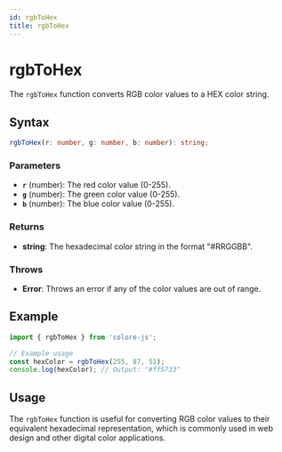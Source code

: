```yaml
---
id: rgbToHex
title: rgbToHex
---
```


# rgbToHex

The `rgbToHex` function converts RGB color values to a HEX color string.

## Syntax

```typescript
rgbToHex(r: number, g: number, b: number): string;
```

### Parameters

- **`r`** (number): The red color value (0-255).
- **`g`** (number): The green color value (0-255).
- **`b`** (number): The blue color value (0-255).

### Returns

- **string**: The hexadecimal color string in the format "#RRGGBB".

### Throws

- **Error**: Throws an error if any of the color values are out of range.

## Example

```typescript
import { rgbToHex } from 'colore-js';

// Example usage
const hexColor = rgbToHex(255, 87, 51);
console.log(hexColor); // Output: "#ff5733"
```

## Usage

The `rgbToHex` function is useful for converting RGB color values to their equivalent hexadecimal representation, which is commonly used in web design and other digital color applications.
